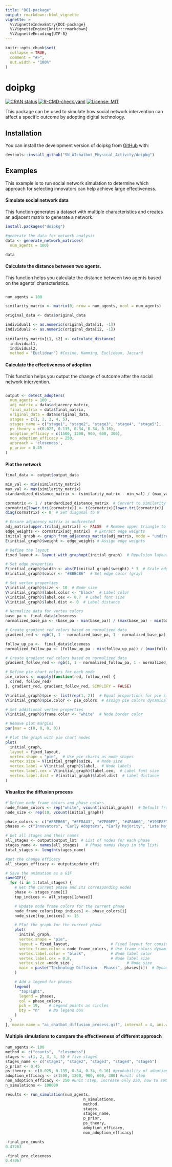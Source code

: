 ```yaml
---
title: "DOI-package"
output: rmarkdown::html_vignette
vignette: >
  %\VignetteIndexEntry{DOI-package}
  %\VignetteEngine{knitr::rmarkdown}
  %\VignetteEncoding{UTF-8}
---
```


```r
knitr::opts_chunk$set(
  collapse = TRUE,
  comment = "#>",
  out.width = "100%"
)
```

# doipkg

<!-- badges: start -->

[![CRAN status](https://www.r-pkg.org/badges/version/doipkg)](https://CRAN.R-project.org/package=doipkg) [![R-CMD-check.yaml](https://github.com/karrieFF/SN_AIchatbot_Physical_Activity/actions/workflows/R-CMD-check.yaml/badge.svg)](https://github.com/karrieFF/SN_AIchatbot_Physical_Activity/actions/workflows/R-CMD-check.yaml) [![License: MIT](https://img.shields.io/badge/License-MIT-yellow.svg)](https://github.com/karrieFF/SN_AIchatbot_Physical_Activity/blob/main/LICENSE.md)

<!-- badges: end -->

This package can be used to simulate how social network intervention can affect a specific outcome by adopting digital technology.

## Installation

You can install the development version of doipkg from [GitHub](https://github.com/) with:

``` r
devtools::install_github("SN_AIchatbot_Physical_Activity/doipkg")
```

## Examples

This example is to run social network simulation to determine which approach for selecting innovators can help achieve large effectiveness.

#### Simulate social network data

This function generates a dataset with multiple characteristics and creates an adjacent matrix to generate a network.

``` r
install.packages("doipkg")

#generate the data for network analysis
data <- generate_network_matrices(
  num_agents = 100) 

data
```

#### Calculate the distance between two agents.

This function helps you calculate the distance between two agents based on the agents' characteristics.

``` r

num_agents = 100

similarity_matrix <- matrix(0, nrow = num_agents, ncol = num_agents)

original_data <- data$original_data

individual1 <- as.numeric(original_data[i1, -1])
individual2 <- as.numeric(original_data[i2, -1])
      
similarity_matrix[i1, i2] <- calculate_distance(
  individual1, 
  individual2, 
  method = "Euclidean") #Cosine, Hamming, Euclidean, Jaccard
```

#### Calculate the effectiveness of adoption

This function helps you output the change of outcome after the social network intervention.

``` r

output <- detect_adopters(
  num_agents = 100 ,
  adj_matrix = data$adjacency_matrix,
  final_matrix = data$final_matrix,
  original_data = data$original_data,
  stages = c(1, 2, 3, 4, 5),
  stages_name = c("stage1", "stage2", "stage3", "stage4", "stage5"),
  ps_theory = c(0.025, 0.135, 0.34, 0.34, 0.16),
  adoption_efficacy = c(1500, 1200, 900, 600, 300),
  non_adoption_efficacy = 250,
  approach = 'closeness',
  p_prior = 0.45
)
```

#### Plot the network

``` r
final_data <- output$output_data

min_val <- min(similarity_matrix)
max_val <- max(similarity_matrix)
standardized_distance_matrix <- (similarity_matrix - min_val) / (max_val - min_val)

cormatrix <- 1 / standardized_distance_matrix  # Convert to similarity matrix
cormatrix[lower.tri(cormatrix)] <- t(cormatrix)[lower.tri(cormatrix)]  # Make symmetric
diag(cormatrix) <- 0  # Set diagonal to 0

# Ensure adjacency matrix is undirected
adj_matrix[upper.tri(adj_matrix)] <- FALSE  # Remove upper triangle to ensure symmetry
edge_weights <- cormatrix[adj_matrix]  # Extract edge weights
initial_graph <- graph_from_adjacency_matrix(adj_matrix, mode = "undirected", weighted = TRUE) # Create the graph object
E(initial_graph)$weight <- edge_weights # Assign edge weights

# Define the layout
fixed_layout <- layout_with_graphopt(initial_graph)  # Repulsion layout for better spacing

# Set edge properties
E(initial_graph)$width <- abs(E(initial_graph)$weight) * 3  # Scale edge width
E(initial_graph)$color <- "#BBBCB6"  # Set edge color (gray)

# Set vertex properties
V(initial_graph)$size <- 10  # Node size
V(initial_graph)$label.color <- "black"  # Label color
V(initial_graph)$label.cex <- 0.7  # Label font size
V(initial_graph)$label.dist <- 0  # Label distance

# Normalize data for vertex colors
base_pa <- final_data$closeness
normalized_base_pa <- (base_pa - min(base_pa)) / (max(base_pa) - min(base_pa))

# Create gradient red colors based on normalized data
gradient_red <- rgb(1, 1 - normalized_base_pa, 1 - normalized_base_pa)

follow_up_pa <-  final_data$closeness
normalized_follow_pa <- (follow_up_pa - min(follow_up_pa)) / (max(follow_up_pa) - min(follow_up_pa))

# Create gradient red colors based on normalized data
gradient_follow_red <- rgb(1, 1 - normalized_follow_pa, 1 - normalized_follow_pa)

# Define pie chart colors for each node
pie_colors <- mapply(function(red, follow_red) {
  c(red, follow_red)
}, gradient_red, gradient_follow_red, SIMPLIFY = FALSE)

V(initial_graph)$pie <- list(rep(1, 2))  # Equal proportions for pie slices
V(initial_graph)$pie.color <- pie_colors  # Assign pie colors dynamically

# Set additional vertex properties
V(initial_graph)$frame.color <- "white"  # Node border color

# Remove plot margins
par(mar = c(0, 0, 0, 0))

# Plot the graph with pie chart nodes
plot(
  initial_graph,
  layout = fixed_layout,
  vertex.shape = "pie",  # Use pie charts as node shapes
  vertex.size = V(initial_graph)$size,  # Node size
  vertex.label = V(initial_graph)$label,  # Node labels
  vertex.label.cex = V(initial_graph)$label.cex,  # Label font size
  vertex.label.dist = V(initial_graph)$label.dist  # Label distance
)
```

#### Visualize the diffusion process

``` r
# Define node frame colors and phase colors
node_frame_colors <- rep("white", vcount(initial_graph))  # Default frame color
node_size <- rep(10, vcount(initial_graph))

phase_colors <- c("#FBEB66", "#EF8A43", "#7F00FF", "#4EA660", "#193E8F")  # Phase colors
phases <- c("Innovators", "Early Adopters", "Early Majority", "Late Majority", "Laggards")  # Phase names

# Get all stages and their names
all_stages <- output$output_lst  # List of nodes for each phase
stages_name <- names(all_stages)   # Phase names (keys in the list)
total_stages <- length(stages_name)

#get the change efficacy
all_stages_efficacy <- output$update_effi

# Save the animation as a GIF
saveGIF({
  for (i in 1:total_stages) {
    # Get the current phase and its corresponding nodes
    phase <- stages_name[i]
    top_indices <- all_stages[[phase]]

    # Update node frame colors for the current phase
    node_frame_colors[top_indices] <- phase_colors[i]
    node_size[top_indices] <- 15

    # Plot the graph for the current phase
    plot(
      initial_graph,
      vertex.shape = "pie",
      layout = fixed_layout,                  # Fixed layout for consistency
      vertex.frame.color = node_frame_colors, # Use frame colors dynamically
      vertex.label.color = "black",           # Node label color
      vertex.label.cex = 0.8,                 # Node label size
      vertex.size =node_size ,                       # Node size
      main = paste("Technology Diffusion - Phase:", phases[i])  # Dynamic title
    )

    # Add a legend for phases
    legend(
      "topright",
      legend = phases,
      col = phase_colors,
      pch = 19,    # Legend points as circles
      bty = "n"    # No legend box
    )
  }
}, movie.name = "ai_chatbot_diffusion_process.gif", interval = 4, ani.width = 1000, ani.height = 800)
```

#### Multiple simulations to compare the effectiveness of different approach

``` r
num_agents <- 100
method <- c("counts",  "closeness")
stages <- c(1, 2, 3, 4, 5) # five stages
stages_name <- c("stage1", "stage2", "stage3", "stage4", "stage5")
p_prior <- 0.45
ps_theory <- c(0.025, 0.135, 0.34, 0.34, 0.16) #probability of adoption at each stage based on DOI
adoption_efficacy <- c(1500, 1200, 900, 600, 300) #unit: step
non_adoption_efficacy <- 250 #unit：step, increase only 250, how to set this
n_simulations <- 100000

results <- run_simulation(num_agents,
                                  n_simulations,
                                  method,
                                  stages,
                                  stages_name,
                                  p_prior,
                                  ps_theory,
                                  adoption_efficacy,
                                  non_adoption_efficacy)

-final_pro_counts
0.47263

-final_pro_closeness
0.47067
```
